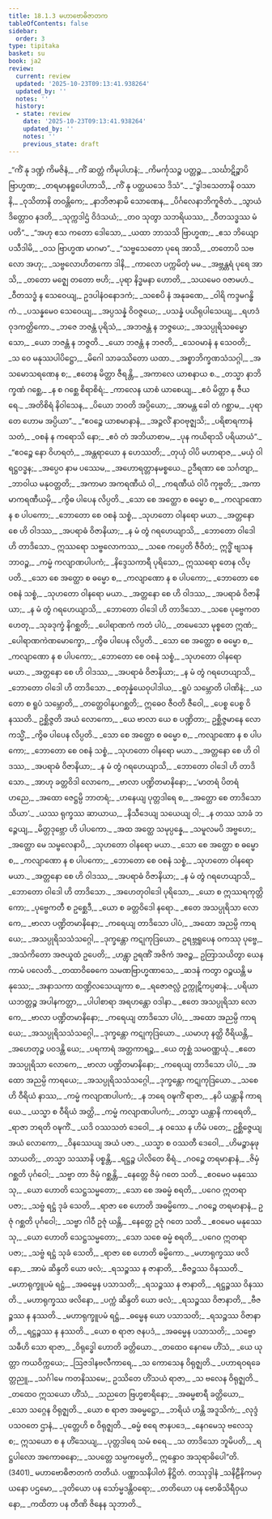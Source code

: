 ```yaml
---
title: 18.1.3 မဟာဗောဓိဇာတက
tableOfContents: false
sidebar:
  order: 3
type: tipitaka
basket: su
book: ja2
review:
  current: review
  updated: '2025-10-23T09:13:41.938264'
  updated_by: ''
  notes: ''
  history:
  - state: review
    date: '2025-10-23T09:13:41.938264'
    updated_by: ''
    notes: ''
    previous_state: draft
---
```



<ReviewStatus review={frontmatter.review} showDetails={true} />

<HypothesisAnnotation frontmatter={frontmatter} />

<DynamicBreadcrumb />

<Division number="124" book="ja2" e="ch" v="23" p="47">

<Paragraph number="380" type="verses" book="ja2">
_“ကိံ နု ဒဏ္ဍံ ကိမဇိနံ,_  
_ကိံ ဆတ္တံ ကိမုပါဟနံ;_  
_ကိမင်္ကုသဉ္စ ပတ္တဉ္စ,_  
_သင်္ဃာဋိဉ္စာပိ ဗြာဟ္မဏ;_  
_တရမာနရူပေါဟာသိ,_  
_ကိံ နု ပတ္ထယသေ ဒိသံ”._  

</Paragraph>

</Division>
<Division number="125" book="ja2" e="ch" v="23" p="47">

<Paragraph number="381" type="verses" book="ja2">
_“ဒွါဒသေတာနိ ဝဿာနိ,_  
_ဝုသိတာနိ တဝန္တိကေ;_  
_နာဘိဇာနာမိ သောဏေန,_  
_ပိင်္ဂလေနာဘိကူဇိတံ._  

</Paragraph>

</Division>
<Division number="126" book="ja2" e="ch" v="23" p="47">

<Paragraph number="382" type="verses" book="ja2">
_သွာယံ ဒိတ္တောဝ နဒတိ,_  
_သုက္ကဒါဌံ ဝိဒံသယံ;_  
_တဝ သုတွာ သဘရိယဿ,_  
_ဝီတသဒ္ဓဿ မံ ပတိ”._  

</Paragraph>

</Division>
<Division number="127" book="ja2" e="ch" v="23" p="47">

<Paragraph number="383" type="verses" book="ja2">
_“အဟု ဧသ ကတော ဒေါသော,_  
_ယထာ ဘာသသိ ဗြာဟ္မဏ;_  
_ဧသ ဘိယျော ပသီဒါမိ,_  
_ဝသ ဗြာဟ္မဏ မာဂမာ”._  

</Paragraph>

</Division>
<Division number="128" book="ja2" e="ch" v="23" p="47">

<Paragraph number="384" type="verses" book="ja2">
_“သဗ္ဗသေတော ပုရေ အာသိ,_  
_တတောပိ သဗလော အဟု;_  
_သဗ္ဗလောဟိတကော ဒါနိ,_  
_ကာလော ပက္ကမိတုံ မမ._  

</Paragraph>

</Division>
<Division number="129" book="ja2" e="ch" v="23" p="47">

<Paragraph number="385" type="verses" book="ja2">
_အဗ္ဘန္တရံ ပုရေ အာသိ,_  
_တတော မဇ္ဈေ တတော ဗဟိ;_  
_ပုရာ နိဒ္ဓမနာ ဟောတိ,_  
_သယမေဝ ဝဇာမဟံ._  

</Paragraph>

</Division>
<Division number="130" book="ja2" e="ch" v="23" p="47">

<Paragraph number="386" type="verses" book="ja2">
_ဝီတသဒ္ဓံ န သေဝေယျ,_  
ဥဒပါနံဝနောဒကံ;_  
_သစေပိ နံ အနုခဏေ,_  
_ဝါရိ ကဒ္ဒမဂန္ဓိကံ._  

</Paragraph>

</Division>
<Division number="131" book="ja2" e="ch" v="23" p="47">

<Paragraph number="387" type="verses" book="ja2">
_ပသန္နမေဝ သေဝေယျ,_  
_အပ္ပသန္နံ ဝိဝဇ္ဇယေ;_  
_ပသန္နံ ပယိရုပါသေယျ,_  
_ရဟဒံ ဝုဒကတ္ထိကော._  

</Paragraph>

</Division>
<Division number="132" book="ja2" e="ch" v="23" p="48">

<Paragraph number="388" type="verses" book="ja2">
_ဘဇေ ဘဇန္တံ ပုရိသံ,_  
_အဘဇန္တံ န ဘဇ္ဇယေ;_  
_အသပ္ပုရိသဓမ္မော သော,_  
_ယော ဘဇန္တံ န ဘဇ္ဇတိ._  

</Paragraph>

</Division>
<Division number="133" book="ja2" e="ch" v="23" p="48">

<Paragraph number="389" type="verses" book="ja2">
_ယော ဘဇန္တံ န ဘဇတိ,_  
_သေဝမာနံ န သေဝတိ;_  
_သ ဝေ မနုဿပါပိဋ္ဌော,_  
_မိဂေါ သာခဿိတော ယထာ._  

</Paragraph>

</Division>
<Division number="134" book="ja2" e="ch" v="23" p="48">

<Paragraph number="390" type="verses" book="ja2">
_အစ္စာဘိက္ခဏသံသဂ္ဂါ,_  
_အသမောသရဏေန စ;_  
_ဧတေန မိတ္တာ ဇီရန္တိ,_  
_အကာလေ ယာစနာယ စ._  

</Paragraph>

</Division>
<Division number="135" book="ja2" e="ch" v="23" p="48">

<Paragraph number="391" type="verses" book="ja2">
_တသ္မာ နာဘိက္ခဏံ ဂစ္ဆေ,_  
_န စ ဂစ္ဆေ စိရာစိရံ;_  
_ကာလေန ယာစံ ယာစေယျ,_  
_ဧဝံ မိတ္တာ န ဇီယရေ._  

</Paragraph>

</Division>
<Division number="136" book="ja2" e="ch" v="23" p="48">

<Paragraph number="392" type="verses" book="ja2">
_အတိစိရံ နိဝါသေန,_  
_ပိယော ဘဝတိ အပ္ပိယော;_  
_အာမန္တ ခေါ တံ ဂစ္ဆာမ,_  
_ပုရာ တေ ဟောမ အပ္ပိယာ”._  

</Paragraph>

</Division>
<Division number="137" book="ja2" e="ch" v="23" p="48">

<Paragraph number="393" type="verses" book="ja2">
_“ဧဝဉ္စေ ယာစမာနာနံ,_  
_အဉ္ဇလိံ နာဝဗုဇ္ဈသိ;_  
_ပရိစာရကာနံ သတံ,_  
_ဝစနံ န ကရောသိ နော;_  
_ဧဝံ တံ အဘိယာစာမ,_  
_ပုန ကယိရာသိ ပရိယာယံ”._  

</Paragraph>

</Division>
<Division number="138" book="ja2" e="ch" v="23" p="48">

<Paragraph number="394" type="verses" book="ja2">
_“ဧဝဉ္စေ နော ဝိဟရတံ,_  
_အန္တရာယော န ဟေဿတိ;_  
_တုယှံ ဝါပိ မဟာရာဇ,_  
_မယှံ ဝါ ရဋ္ဌဝဒ္ဓန;_  
_အပ္ပေဝ နာမ ပဿေမ,_  
_အဟောရတ္တာနမစ္စယေ._  

</Paragraph>

</Division>
<Division number="139" book="ja2" e="ch" v="23" p="48">

<Paragraph number="395" type="verses" book="ja2">
ဥဒီရဏာ စေ သင်္ဂတျာ,_  
_ဘာဝါယ မနုဝတ္တတိ;_  
_အကာမာ အကရဏီယံ ဝါ,_  
_ကရဏီယံ ဝါပိ ကုဗ္ဗတိ;_  
_အကာမာကရဏီယမှိ,_  
_ကွိဓ ပါပေန လိပ္ပတိ._  

</Paragraph>

</Division>
<Division number="140" book="ja2" e="ch" v="23" p="48">

<Paragraph number="396" type="verses" book="ja2">
_သော စေ အတ္ထော စ ဓမ္မော စ,_  
_ကလျာဏော န စ ပါပကော;_  
_ဘောတော စေ ဝစနံ သစ္စံ,_  
_သုဟတော ဝါနရော မယာ._  

</Paragraph>

</Division>
<Division number="141" book="ja2" e="ch" v="23" p="48">

<Paragraph number="397" type="verses" book="ja2">
_အတ္တနော စေ ဟိ ဝါဒဿ,_  
_အပရာဓံ ဝိဇာနိယာ;_  
_န မံ တွံ ဂရဟေယျာသိ,_  
_ဘောတော ဝါဒေါ ဟိ တာဒိသော._  

</Paragraph>

</Division>
<Division number="142" book="ja2" e="ch" v="23" p="49">

<Paragraph number="398" book="ja2">
ဣဿရော သဗ္ဗလောကဿ,_  
_သစေ ကပ္ပေတိ ဇီဝိတံ;_  
ဣဒ္ဓိံ ဗျသနဘာဝဉ္စ,_  
_ကမ္မံ ကလျာဏပါပကံ;_  
_နိဒ္ဒေသကာရီ ပုရိသော,_  
ဣဿရော တေန လိပ္ပတိ._  

</Paragraph>

</Division>
<Division number="143" book="ja2" e="ch" v="23" p="49">

<Paragraph number="399" type="verses" book="ja2">
_သော စေ အတ္ထော စ ဓမ္မော စ,_  
_ကလျာဏော န စ ပါပကော;_  
_ဘောတော စေ ဝစနံ သစ္စံ,_  
_သုဟတော ဝါနရော မယာ._  

</Paragraph>

</Division>
<Division number="144" book="ja2" e="ch" v="23" p="49">

<Paragraph number="400" type="verses" book="ja2">
_အတ္တနော စေ ဟိ ဝါဒဿ,_  
_အပရာဓံ ဝိဇာနိယာ;_  
_န မံ တွံ ဂရဟေယျာသိ,_  
_ဘောတော ဝါဒေါ ဟိ တာဒိသော._  

</Paragraph>

</Division>
<Division number="145" book="ja2" e="ch" v="23" p="49">

<Paragraph number="401" type="verses" book="ja2">
_သစေ ပုဗ္ဗေကတဟေတု,_  
_သုခဒုက္ခံ နိဂစ္ဆတိ;_  
_ပေါရာဏကံ ကတံ ပါပံ,_  
_တမေသော မုစ္စတေ ဣဏံ;_  
_ပေါရာဏကဲဏမောက္ခော,_  
_ကွိဓ ပါပေန လိပ္ပတိ._  

</Paragraph>

</Division>
<Division number="146" book="ja2" e="ch" v="23" p="49">

<Paragraph number="402" type="verses" book="ja2">
_သော စေ အတ္ထော စ ဓမ္မော စ,_  
_ကလျာဏော န စ ပါပကော;_  
_ဘောတော စေ ဝစနံ သစ္စံ,_  
_သုဟတော ဝါနရော မယာ._  

</Paragraph>

</Division>
<Division number="147" book="ja2" e="ch" v="23" p="49">

<Paragraph number="403" type="verses" book="ja2">
_အတ္တနော စေ ဟိ ဝါဒဿ,_  
_အပရာဓံ ဝိဇာနိယာ;_  
_န မံ တွံ ဂရဟေယျာသိ,_  
_ဘောတော ဝါဒေါ ဟိ တာဒိသော._  

</Paragraph>

</Division>
<Division number="148" book="ja2" e="ch" v="23" p="49">

<Paragraph number="404" type="verses" book="ja2">
_စတုန္နံယေဝုပါဒါယ,_  
_ရူပံ သမ္ဘောတိ ပါဏိနံ;_  
_ယတော စ ရူပံ သမ္ဘောတိ,_  
_တတ္ထေဝါနုပဂစ္ဆတိ;_  
ဣဓေဝ ဇီဝတိ ဇီဝေါ,_  
_ပေစ္စ ပေစ္စ ဝိနဿတိ._  

</Paragraph>

</Division>
<Division number="149" book="ja2" e="ch" v="23" p="49">

<Paragraph number="405" book="ja2">
ဥစ္ဆိဇ္ဇတိ အယံ လောကော,_  
_ယေ ဗာလာ ယေ စ ပဏ္ဍိတာ;_  
ဥစ္ဆိဇ္ဇမာနေ လောကသ္မိံ,_  
_ကွိဓ ပါပေန လိပ္ပတိ._  

</Paragraph>

</Division>
<Division number="150" book="ja2" e="ch" v="23" p="49">

<Paragraph number="406" type="verses" book="ja2">
_သော စေ အတ္ထော စ ဓမ္မော စ,_  
_ကလျာဏော န စ ပါပကော;_  
_ဘောတော စေ ဝစနံ သစ္စံ,_  
_သုဟတော ဝါနရော မယာ._  

</Paragraph>

</Division>
<Division number="151" book="ja2" e="ch" v="23" p="49">

<Paragraph number="407" type="verses" book="ja2">
_အတ္တနော စေ ဟိ ဝါဒဿ,_  
_အပရာဓံ ဝိဇာနိယာ;_  
_န မံ တွံ ဂရဟေယျာသိ,_  
_ဘောတော ဝါဒေါ ဟိ တာဒိသော._  

</Paragraph>

</Division>
<Division number="152" book="ja2" e="ch" v="23" p="49">

<Paragraph number="408" type="verses" book="ja2">
_အာဟု ခတ္တဝိဒါ လောကေ,_  
_ဗာလာ ပဏ္ဍိတမာနိနော;_  
_‘မာတရံ ပိတရံ ဟညေ,_  
_အထော ဇေဋ္ဌမ္ပိ ဘာတရံ;_  
_ဟနေယျ ပုတ္တဒါရေ စ,_  
_အတ္ထော စေ တာဒိသော သိယာ’._  

</Paragraph>

</Division>
<Division number="153" book="ja2" e="ch" v="23" p="50">

<Paragraph number="409" type="verses" book="ja2">
_ယဿ ရုက္ခဿ ဆာယာယ,_  
_နိသီဒေယျ သယေယျ ဝါ;_  
_န တဿ သာခံ ဘဉ္ဇေယျ,_  
_မိတ္တဒုဗ္ဘော ဟိ ပါပကော._  

</Paragraph>

</Division>
<Division number="154" book="ja2" e="ch" v="23" p="50">

<Paragraph number="410" type="verses" book="ja2">
_အထ အတ္ထေ သမုပ္ပန္နေ,_  
_သမူလမပိ အဗ္ဗဟေ;_  
_အတ္ထော မေ သမ္ဗလေနာပိ,_  
_သုဟတော ဝါနရော မယာ._  

</Paragraph>

</Division>
<Division number="155" book="ja2" e="ch" v="23" p="50">

<Paragraph number="411" type="verses" book="ja2">
_သော စေ အတ္ထော စ ဓမ္မော စ,_  
_ကလျာဏော န စ ပါပကော;_  
_ဘောတော စေ ဝစနံ သစ္စံ,_  
_သုဟတော ဝါနရော မယာ._  

</Paragraph>

</Division>
<Division number="156" book="ja2" e="ch" v="23" p="50">

<Paragraph number="412" type="verses" book="ja2">
_အတ္တနော စေ ဟိ ဝါဒဿ,_  
_အပရာဓံ ဝိဇာနိယာ;_  
_န မံ တွံ ဂရဟေယျာသိ,_  
_ဘောတော ဝါဒေါ ဟိ တာဒိသော._  

</Paragraph>

</Division>
<Division number="157" book="ja2" e="ch" v="23" p="50">

<Paragraph number="413" type="verses" book="ja2">
_အဟေတုဝါဒေါ ပုရိသော,_  
_ယော စ ဣဿရကုတ္တိကော;_  
_ပုဗ္ဗေကတီ စ ဥစ္ဆေဒီ,_  
_ယော စ ခတ္တဝိဒေါ နရော._  

</Paragraph>

</Division>
<Division number="158" book="ja2" e="ch" v="23" p="50">

<Paragraph number="414" type="verses" book="ja2">
_ဧတေ အသပ္ပုရိသာ လောကေ,_  
_ဗာလာ ပဏ္ဍိတမာနိနော;_  
_ကရေယျ တာဒိသော ပါပံ,_  
_အထော အညမ္ပိ ကာရယေ;_  
_အသပ္ပုရိသသံသဂ္ဂေါ,_  
_ဒုက္ခန္တော ကဋုကုဒြယော._  

</Paragraph>

</Division>
<Division number="159" book="ja2" e="ch" v="23" p="50">

<Paragraph number="415" book="ja2">
ဥရဗ္ဘရူပေန ဝကဿု ပုဗ္ဗေ,_  
_အသံကိတော အဇယူထံ ဥပေတိ;_  
_ဟန္တွာ ဥရဏိံ အဇိကံ အဇဉ္စ,_  
ဥတြာသယိတွာ ယေန ကာမံ ပလေတိ._  

</Paragraph>

</Division>
<Division number="160" book="ja2" e="ch" v="23" p="50">

<Paragraph number="416" type="verses" book="ja2">
_တထာဝိဓေကေ သမဏဗြာဟ္မဏာသေ,_  
_ဆဒနံ ကတွာ ဝဉ္စယန္တိ မနုဿေ;_  
_အနာသကာ ထဏ္ဍိလသေယျကာ စ,_  
_ရဇောဇလ္လံ ဥက္ကုဋိကပ္ပဓာနံ;_  
_ပရိယာယဘတ္တဉ္စ အပါနကတ္တာ,_  
_ပါပါစာရာ အရဟန္တော ဝဒါနာ._  

</Paragraph>

</Division>
<Division number="161" book="ja2" e="ch" v="23" p="50">

<Paragraph number="417" type="verses" book="ja2">
_ဧတေ အသပ္ပုရိသာ လောကေ,_  
_ဗာလာ ပဏ္ဍိတမာနိနော;_  
_ကရေယျ တာဒိသော ပါပံ,_  
_အထော အညမ္ပိ ကာရယေ;_  
_အသပ္ပုရိသသံသဂ္ဂေါ,_  
_ဒုက္ခန္တော ကဋုကုဒြယော._  

</Paragraph>

</Division>
<Division number="162" book="ja2" e="ch" v="23" p="51">

<Paragraph number="418" type="verses" book="ja2">
_ယမာဟု နတ္ထိ ဝီရိယန္တိ,_  
_အဟေတုဉ္စ ပဝဒန္တိ ယေ;_  
_ပရကာရံ အတ္တကာရဉ္စ,_  
_ယေ တုစ္ဆံ သမဝဏ္ဏယုံ._  

</Paragraph>

</Division>
<Division number="163" book="ja2" e="ch" v="23" p="51">

<Paragraph number="419" type="verses" book="ja2">
_ဧတေ အသပ္ပုရိသာ လောကေ,_  
_ဗာလာ ပဏ္ဍိတမာနိနော;_  
_ကရေယျ တာဒိသော ပါပံ,_  
_အထော အညမ္ပိ ကာရယေ;_  
_အသပ္ပုရိသသံသဂ္ဂေါ,_  
_ဒုက္ခန္တော ကဋုကုဒြယော._  

</Paragraph>

</Division>
<Division number="164" book="ja2" e="ch" v="23" p="51">

<Paragraph number="420" type="verses" book="ja2">
_သစေ ဟိ ဝီရိယံ နာဿ,_  
_ကမ္မံ ကလျာဏပါပကံ;_  
_န ဘရေ ဝဍ္ဎကိံ ရာဇာ,_  
_နပိ ယန္တာနိ ကာရယေ._  

</Paragraph>

</Division>
<Division number="165" book="ja2" e="ch" v="23" p="51">

<Paragraph number="421" type="verses" book="ja2">
_ယသ္မာ စ ဝီရိယံ အတ္ထိ,_  
_ကမ္မံ ကလျာဏပါပကံ;_  
_တသ္မာ ယန္တာနိ ကာရေတိ,_  
_ရာဇာ ဘရတိ ဝဍ္ဎကိံ._  

</Paragraph>

</Division>
<Division number="166" book="ja2" e="ch" v="23" p="51">

<Paragraph number="422" type="verses" book="ja2">
_ယဒိ ဝဿသတံ ဒေဝေါ,_  
_န ဝဿေ န ဟိမံ ပတေ;_  
ဥစ္ဆိဇ္ဇေယျ အယံ လောကော,_  
_ဝိနဿေယျ အယံ ပဇာ._  

</Paragraph>

</Division>
<Division number="167" book="ja2" e="ch" v="23" p="51">

<Paragraph number="423" type="verses" book="ja2">
_ယသ္မာ စ ဝဿတီ ဒေဝေါ,_  
_ဟိမဉ္စာနုဖုသာယတိ;_  
_တသ္မာ သဿာနိ ပစ္စန္တိ,_  
_ရဋ္ဌဉ္စ ပါလိတေ စိရံ._  

</Paragraph>

</Division>
<Division number="168" book="ja2" e="ch" v="23" p="51">

<Paragraph number="424" type="verses" book="ja2">
_ဂဝဉ္စေ တရမာနာနံ,_  
_ဇိမှံ ဂစ္ဆတိ ပုင်္ဂဝေါ;_  
_သဗ္ဗာ တာ ဇိမှံ ဂစ္ဆန္တိ,_  
_နေတ္တေ ဇိမှံ ဂတေ သတိ._  

</Paragraph>

</Division>
<Division number="169" book="ja2" e="ch" v="23" p="51">

<Paragraph number="425" type="verses" book="ja2">
_ဧဝမေဝ မနုဿေသု,_  
_ယော ဟောတိ သေဋ္ဌသမ္မတော;_  
_သော စေ အဓမ္မံ စရတိ,_  
_ပဂေဝ ဣတရာ ပဇာ;_  
_သဗ္ဗံ ရဋ္ဌံ ဒုခံ သေတိ,_  
_ရာဇာ စေ ဟောတိ အဓမ္မိကော._  

</Paragraph>

</Division>
<Division number="170" book="ja2" e="ch" v="23" p="51">

<Paragraph number="426" type="verses" book="ja2">
_ဂဝဉ္စေ တရမာနာနံ,_  
ဥဇုံ ဂစ္ဆတိ ပုင်္ဂဝေါ;_  
_သဗ္ဗာ ဂါဝီ ဥဇုံ ယန္တိ,_  
_နေတ္တေ ဥဇုံ ဂတေ သတိ._  

</Paragraph>

</Division>
<Division number="171" book="ja2" e="ch" v="23" p="51">

<Paragraph number="427" type="verses" book="ja2">
_ဧဝမေဝ မနုဿေသု,_  
_ယော ဟောတိ သေဋ္ဌသမ္မတော;_  
_သော သစေ ဓမ္မံ စရတိ,_  
_ပဂေဝ ဣတရာ ပဇာ;_  
_သဗ္ဗံ ရဋ္ဌံ သုခံ သေတိ,_  
_ရာဇာ စေ ဟောတိ ဓမ္မိကော._  

</Paragraph>

</Division>
<Division number="172" book="ja2" e="ch" v="23" p="51">

<Paragraph number="428" type="verses" book="ja2">
_မဟာရုက္ခဿ ဖလိနော,_  
_အာမံ ဆိန္ဒတိ ယော ဖလံ;_  
_ရသဉ္စဿ န ဇာနာတိ,_  
_ဗီဇဉ္စဿ ဝိနဿတိ._  

</Paragraph>

</Division>
<Division number="173" book="ja2" e="ch" v="23" p="51">

<Paragraph number="429" type="verses" book="ja2">
_မဟာရုက္ခူပမံ ရဋ္ဌံ,_  
_အဓမ္မေန ပသာသတိ;_  
_ရသဉ္စဿ န ဇာနာတိ,_  
_ရဋ္ဌဉ္စဿ ဝိနဿတိ._  

</Paragraph>

</Division>
<Division number="174" book="ja2" e="ch" v="23" p="52">

<Paragraph number="430" type="verses" book="ja2">
_မဟာရုက္ခဿ ဖလိနော,_  
_ပက္ကံ ဆိန္ဒတိ ယော ဖလံ;_  
_ရသဉ္စဿ ဝိဇာနာတိ,_  
_ဗီဇဉ္စဿ န နဿတိ._  

</Paragraph>

</Division>
<Division number="175" book="ja2" e="ch" v="23" p="52">

<Paragraph number="431" type="verses" book="ja2">
_မဟာရုက္ခူပမံ ရဋ္ဌံ,_  
_ဓမ္မေန ယော ပသာသတိ;_  
_ရသဉ္စဿ ဝိဇာနာတိ,_  
_ရဋ္ဌဉ္စဿ န နဿတိ._  

</Paragraph>

</Division>
<Division number="176" book="ja2" e="ch" v="23" p="52">

<Paragraph number="432" type="verses" book="ja2">
_ယော စ ရာဇာ ဇနပဒံ,_  
_အဓမ္မေန ပသာသတိ;_  
_သဗ္ဗောသဓီဟိ သော ရာဇာ,_  
_ဝိရုဒ္ဓေါ ဟောတိ ခတ္တိယော._  

</Paragraph>

</Division>
<Division number="177" book="ja2" e="ch" v="23" p="52">

<Paragraph number="433" type="verses" book="ja2">
_တထေဝ နေဂမေ ဟိံသံ,_  
_ယေ ယုတ္တာ ကယဝိက္ကယေ;_  
_ဩဇဒါနဗလီကာရေ,_  
_သ ကောသေန ဝိရုဇ္ဈတိ._  

</Paragraph>

</Division>
<Division number="178" book="ja2" e="ch" v="23" p="52">

<Paragraph number="434" type="verses" book="ja2">
_ပဟာရဝရခေတ္တညူ,_  
_သင်္ဂါမေ ကတနိဿမေ;_  
ဥဿိတေ ဟိံသယံ ရာဇာ,_  
_သ ဗလေန ဝိရုဇ္ဈတိ._  

</Paragraph>

</Division>
<Division number="179" book="ja2" e="ch" v="23" p="52">

<Paragraph number="435" type="verses" book="ja2">
_တထေဝ ဣသယော ဟိံသံ,_  
_သညတေ ဗြဟ္မစာရိနော;_  
_အဓမ္မစာရီ ခတ္တိယော,_  
_သော သဂ္ဂေန ဝိရုဇ္ဈတိ._  

</Paragraph>

</Division>
<Division number="180" book="ja2" e="ch" v="23" p="52">

<Paragraph number="436" type="verses" book="ja2">
_ယော စ ရာဇာ အဓမ္မဋ္ဌော,_  
_ဘရိယံ ဟန္တိ အဒူသိကံ;_  
_လုဒ္ဒံ ပသဝတေ ဌာနံ,_  
_ပုတ္တေဟိ စ ဝိရုဇ္ဈတိ._  

</Paragraph>

</Division>
<Division number="181" book="ja2" e="ch" v="23" p="52">

<Paragraph number="437" type="verses" book="ja2">
_ဓမ္မံ စရေ ဇာနပဒေ,_  
_နေဂမေသု ဗလေသု စ;_  
ဣသယော စ န ဟိံသေယျ,_  
_ပုတ္တဒါရေ သမံ စရေ._  

</Paragraph>

</Division>
<Division number="182" book="ja2" e="ch" v="23" p="52">

<Paragraph number="438" type="verses" book="ja2">
_သ တာဒိသော ဘူမိပတိ,_  
_ရဋ္ဌပါလော အကောဓနော;_  
_သပတ္တေ သမ္ပကမ္ပေတိ,_  
ဣန္ဒောဝ အသုရာဓိပေါ”တိ. (3401)_  


</Paragraph>
</Division>

<Paragraph number="439" type="center" book="ja2">
မဟာဗောဓိဇာတကံ တတိယံ.



</Paragraph>

<Paragraph number="440" type="center" book="ja2">
ပဏ္ဏာသနိပါတံ နိဋ္ဌိတံ.



</Paragraph>

<Paragraph number="441" type="center" book="ja2">
တဿုဒ္ဒါနံ


</Paragraph>

<Paragraph number="442" type="verses" book="ja2">
_သနိဠီနိကမဝှယနော ပဌမော,_  
_ဒုတိယော ပန သော်မ္မဒန္တိဝရော;_  
_တတိယော ပန ဗောဓိသိရီဝှယနော,_  
_ကထိတာ ပန တီဏိ ဇိနေန သုဘာတိ._
</Paragraph>
